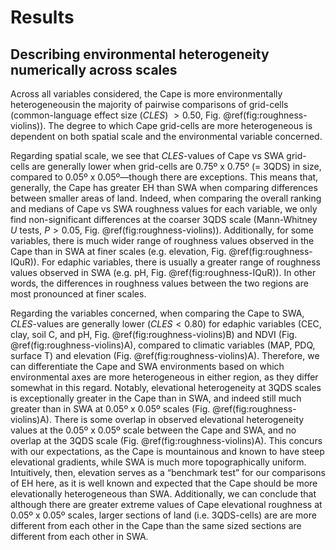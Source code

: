 # Results

## Describing environmental heterogeneity numerically across scales

Across all variables considered, the Cape is more environmentally heterogeneous<!--(i.e. grid-cells are more different from each of their neighbouring cells)-->in the majority of pairwise comparisons of grid-cells (common-language effect size ($CLES$) $\gt 0.50$, Fig. \@ref(fig:roughness-violins)). The degree to which Cape grid-cells are more heterogeneous is dependent on both spatial scale and the environmental variable concerned. 

Regarding spatial scale, we see that $CLES$-values of Cape vs SWA grid-cells are generally lower when grid-cells are 0.75º x 0.75º (= 3QDS) in size, compared to 0.05º x 0.05º---though there are exceptions. This means that, generally, the Cape has greater EH than SWA when comparing differences between smaller areas of land. Indeed, when comparing the overall ranking and medians of Cape vs SWA roughness values for each variable, we only find non-significant differences at the coarser 3QDS scale (Mann-Whitney $U$ tests, $P \gt 0.05$, Fig. \@ref(fig:roughness-violins)). Additionally, for some variables, there is much wider range of roughness values observed in the Cape than in SWA at finer scales (e.g. elevation, Fig. \@ref(fig:roughness-IQuR)). For edaphic variables, there is usually a greater range of roughness values observed in SWA (e.g. pH, Fig. \@ref(fig:roughness-IQuR)). In other words, the differences in roughness values between the two regions are most pronounced at finer scales.

Regarding the variables concerned, when comparing the Cape to SWA, $CLES$-values are generally lower ($CLES \lt 0.80$) for edaphic variables (CEC, clay, soil C, and pH, Fig. \@ref(fig:roughness-violins)B) and NDVI (Fig. \@ref(fig:roughness-violins)A), compared to climatic variables (MAP, PDQ, surface T) and elevation (Fig. \@ref(fig:roughness-violins)A). Therefore, we can differentiate the Cape and SWA environments based on which environmental axes are more heterogeneous in either region, as they differ somewhat in this regard. Notably, elevational heterogeneity at 3QDS scales is exceptionally greater in the Cape than in SWA, and indeed still much greater than in SWA at 0.05º x 0.05º scales (Fig. \@ref(fig:roughness-violins)A). There is some overlap in observed elevational heterogeneity values at the 0.05º x 0.05º scale between the Cape and SWA, and no overlap at the 3QDS scale (Fig. \@ref(fig:roughness-violins)A). This concurs with our expectations, as the Cape is mountainous and known to have steep elevational gradients<!--TODO: ref-->, while SWA is much more topographically uniform. Intuitively, then, elevation serves as a "benchmark test" for our comparisons of EH here, as it is well known and expected that the Cape should be more elevationally heterogeneous than SWA. Additionally, we can conclude that although there are greater extreme values of Cape elevational roughness at 0.05º x 0.05º scales, larger sections of land (i.e. 3QDS-cells) are are more different from each other in the Cape than the same sized sections are different from each other in SWA. 

<!--TODO: interpret the similar spread of values + less-often-different-median roughness at coarser scales-->

<!--

...

Furthermore, regarding elevation, the Cape is shown here to be more rough than SWA. But, we move from at fine scales having some overlap in the roughness values, which have relatively great spread in both regions, to much less overlap at coarser scales (where the spread of values is lesser). This leads us to think about: overlap and spread (below).

...

There is overlap in the range of roughness values observed in the Cape and SWA for each environmental variable especially at finer spatial scales. Also, the range of values observed is also itself greater at finer spatial scales.

...

Consulting Fig. \@ref(fig:roughness-IQuR):This elaborates on the overlap and spread idea from earlier, where now we can see that generally the spread of observed roughness values is more similar in magnitude between the two regions at coarser scales, and more different at finer scales. Though this plot is illustrative only and derived from Fig. \@ref(fig:roughness-violins), we can see it mirror how SWA has a greater range of roughness values in soil variables (and, Re: Fig. \@ref(fig:roughness-violins), we know a general roughness at least as high as the Cape's in those too!).

Elevation, PDQ: Cape is rougher and has a greater range of roughnesses (Fig. \@ref(fig:roughness-violins), \@ref(fig:roughness-IQuR)) at all scales, especially at finer scales.

Clay, soil C, pH: Extreme values of roughness observed very high in SWA.

-->
